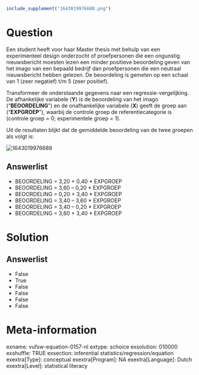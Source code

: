 ```r
include_supplement("1643019976688.png")
```

Question
========
Een student heeft voor haar Master thesis met behulp van een
experimenteel design onderzocht of proefpersonen die een ongunstig
nieuwsbericht moesten lezen een minder positieve beoordeling geven van
het imago van een bepaald bedrijf dan proefpersonen die een neutraal
nieuwsbericht hebben gelezen. De beoordeling is gemeten op een schaal
van 1 (zeer negatief) t/m 5 (zeer positief).  
  
Transformeer de onderstaande gegevens naar een regressie-vergelijking.
De afhankelijke variabele (**Y**) is de beoordeling van het imago
("**BEOORDELING**") en de onafhankelijke variabele (**X**) geeft de
groep aan ("**EXPGROEP**"), waarbij de controle groep de
referentiecategorie is (controle groep = 0; experimentele groep = 1).  
  
Uit de resultaten blijkt dat de gemiddelde beoordeling van de twee
groepen als volgt is:  
  
<img src="1643019976688.png" class="fr-fic fr-dii tvcss_2"
alt="1643019976688" />

Answerlist
----------
* BEOORDELING = 3,20 + 0,40 \* EXPGROEP
* BEOORDELING = 3,60 – 0,20 \* EXPGROEP
* BEOORDELING = 0,20 + 3,40 \* EXPGROEP
* BEOORDELING = 3,40 – 3,60 \* EXPGROEP
* BEOORDELING = 3,40 – 0,20 \* EXPGROEP
* BEOORDELING = 3,60 + 3,40 \* EXPGROEP

Solution
========










Answerlist
----------
* False
* True
* False
* False
* False
* False

Meta-information
================
exname: vufsw-equation-0157-nl
extype: schoice
exsolution: 010000
exshuffle: TRUE
exsection: inferential statistics/regression/equation
exextra[Type]: conceptual
exextra[Program]: NA
exextra[Language]: Dutch
exextra[Level]: statistical literacy

